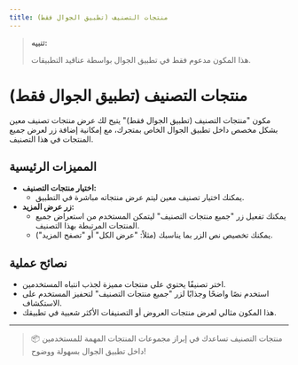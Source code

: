 ```yaml
---
title: منتجات التصنيف (تطبيق الجوال فقط)
---
```


> **تنبيه:**
>
> هذا المكون مدعوم فقط في تطبيق الجوال بواسطة عناقيد التطبيقات.

# منتجات التصنيف (تطبيق الجوال فقط)

مكون "منتجات التصنيف (تطبيق الجوال فقط)" يتيح لك عرض منتجات تصنيف معين بشكل مخصص داخل تطبيق الجوال الخاص بمتجرك، مع إمكانية إضافة زر لعرض جميع المنتجات في هذا التصنيف.

## المميزات الرئيسية

- **اختيار منتجات التصنيف:**
  - يمكنك اختيار تصنيف معين ليتم عرض منتجاته مباشرة في التطبيق.
- **زر عرض المزيد:**
  - يمكنك تفعيل زر "جميع منتجات التصنيف" ليتمكن المستخدم من استعراض جميع المنتجات المرتبطة بهذا التصنيف.
  - يمكنك تخصيص نص الزر بما يناسبك (مثلاً: "عرض الكل" أو "تصفح المزيد").

## نصائح عملية
- اختر تصنيفًا يحتوي على منتجات مميزة لجذب انتباه المستخدمين.
- استخدم نصًا واضحًا وجذابًا لزر "جميع منتجات التصنيف" لتحفيز المستخدم على الاستكشاف.
- هذا المكون مثالي لعرض منتجات العروض أو التصنيفات الأكثر شعبية في تطبيقك.

---

> 📦 منتجات التصنيف تساعدك في إبراز مجموعات المنتجات المهمة للمستخدمين داخل تطبيق الجوال بسهولة ووضوح!

